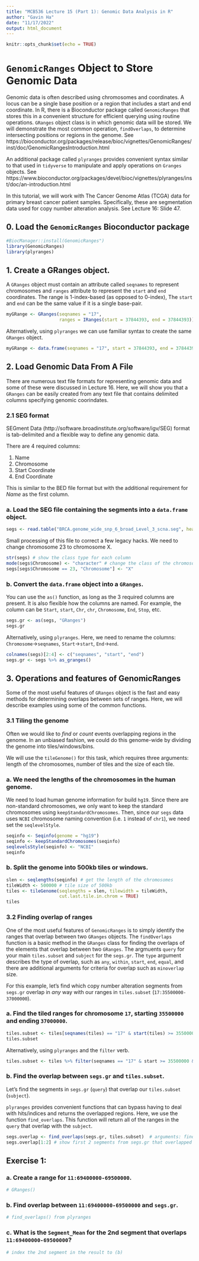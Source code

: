 ---
title: "MCB536 Lecture 15 (Part 1): Genomic Data Analysis in R"
author: "Gavin Ha"
date: "11/17/2022"
output: html_document
---

```{r setup, include=FALSE}
knitr::opts_chunk$set(echo = TRUE)
```

# `GenomicRanges` Object to Store Genomic Data

Genomic data is often described using chromosomes and coordinates. A locus can be a single base position or a region that includes a start and end coordinate. In R, there is a Bioconductor package called `GenomicRanges` that stores this in a convenient structure for efficient querying using routine operations. `GRanges` object class is in which genomic data will be stored. We will demonstrate the most common operation, `findOverlaps`, to determine intersecting positions or regions in the genome. See https://bioconductor.org/packages/release/bioc/vignettes/GenomicRanges/inst/doc/GenomicRangesIntroduction.html

An additional package called `plyranges` provides convenient syntax similar to that used in `tidyverse` to manipulate and apply operations on `Granges` objects. See https://www.bioconductor.org/packages/devel/bioc/vignettes/plyranges/inst/doc/an-introduction.html

In this tutorial, we will work with The Cancer Genome Atlas (TCGA) data for primary breast cancer patient samples. Specifically, these are segmentation data used for copy number alteration analysis. See Lecture 16: Slide 47.

## 0. Load the `GenomicRanges` Bioconductor package
```{r, message=FALSE}
#BiocManager::install(GenomicRanges")
library(GenomicRanges)
library(plyranges)
```

## 1. Create a GRanges object.
A `GRanges` object must contain an attribute called `seqnames` to represent chromosomes and `ranges` attribute to represent the `start` and `end` coordinates. The range is 1-index-based (as opposed to 0-index), The `start` and `end` can be the same value if it is a single base-pair.  
```{r}
myGRange <- GRanges(seqnames = "17",
                    ranges = IRanges(start = 37844393, end = 37844393))
```

Alternatively, using `plyranges` we can use familiar syntax to create the same `GRanges` object.
```{r}
myGRange <- data.frame(seqnames = "17", start = 37844393, end = 37844393) %>% as_granges()
```

## 2. Load Genomic Data From A File
There are numerous text file formats for representing genomic data and some of these were discussed in Lecture 16. Here, we will show you that a `GRanges` can be easily created from any text file that contains delimited columns specifying genomic coorindates.

### 2.1 SEG format
SEGment Data (http://software.broadinstitute.org/software/igv/SEG) format is tab-delimited and a flexible way to define any genomic data.

There are 4 required columns:

  1. Name
  2. Chromosome
  3. Start Coordinate
  4. End Coordinate

This is similar to the BED file format but with the additional requirement for *Name* as the first column.

### a. Load the SEG file containing the segments into a `data.frame` object.
```{r, message=FALSE}
segs <- read.table("BRCA.genome_wide_snp_6_broad_Level_3_scna.seg", header = TRUE)
```

Small processing of this file to correct a few legacy hacks. We need to change chromosome 23 to chromosome X.
```{r}
str(segs) # show the class type for each column
mode(segs$Chromosome) <- "character" # change the class of the chromosome to character
segs[segs$Chromosome == 23, "Chromosome"] <- "X"
```

### b. Convert the `data.frame` object into a `GRanges`. 
You can use the `as()` function, as long as the 3 required columns are present. It is also flexible how the columns are named. For example, the column can be `Start`, `start`, `Chr`, `chr`, `Chromosome`, `End`, `Stop`, etc.
```{r}
segs.gr <- as(segs, "GRanges")
segs.gr
```

Alternatively, using `plyranges`. Here, we need to rename the columns: `Chromosome`->`seqnames`, `Start`->`start`, `End`->`end`.
```{r}
colnames(segs)[2:4] <- c("seqnames", "start", "end")
segs.gr <- segs %>% as_granges()
```

## 3. Operations and features of GenomicRanges
Some of the most useful features of `GRanges` object is the fast and easy methods for determining overlaps between sets of ranges. Here, we will describe examples using some of the common functions.

### 3.1 Tiling the genome
Often we would like to *find* or *count* events overlapping regions in the genome. In an unbiased fashion, we could do this genome-wide by dividing the genome into tiles/windows/bins. 

We will use the `tileGenome()` for this task, which requires three arguments: length of the chromosomes, number of tiles and the size of each tile.

### a. We need the lengths of the chromosomes in the human genome.
We need to load human genome information for build `hg19`. Since there are non-standard chromosomes, we only want to keep the standard chromosomes using `keepStandardChromosomes`. Then, since our `segs` data uses `NCBI` chromosome naming convention (i.e. `1` instead of `chr1`), we need set the `seqlevelStyle`.
```{r}
seqinfo <- Seqinfo(genome = "hg19")
seqinfo <- keepStandardChromosomes(seqinfo) 
seqlevelsStyle(seqinfo) <- "NCBI"
seqinfo
```

### b. Split the genome into 500kb tiles or windows.
```{r}
slen <- seqlengths(seqinfo) # get the length of the chromosomes
tileWidth <- 500000 # tile size of 500kb
tiles <- tileGenome(seqlengths = slen, tilewidth = tileWidth,
                    cut.last.tile.in.chrom = TRUE)
tiles
```

### 3.2 Finding overlap of ranges
One of the most useful features of `GenomicRanges` is to simply identify the ranges that overlap between two `GRanges` objects. The `findOverlaps` function is a basic method in the `GRanges` class for finding the overlaps of the elements that overlap between two `GRanges`. The argmuents `query` for your main `tiles.subset` and `subject` for the `segs.gr`. The `type` argument describes the type of overlap, such as `any`, `within`, `start`, `end`, `equal`, and there are additional arguments for criteria for overlap such as `minoverlap` size.

For this example, let's find which copy number alteration segments from `segs.gr` overlap in *any* way with our ranges in `tiles.subset` (`17:35500000-37000000`). 

### a. Find the tiled ranges for chromosome `17`, starting `35500000` and ending `37000000`.
```{r}
tiles.subset <- tiles[seqnames(tiles) == "17" & start(tiles) >= 35500000 & end(tiles) <= 37000000]
tiles.subset
```

Alternatively, using `plyranges` and the `filter` verb.
```{r}
tiles.subset <- tiles %>% filter(seqnames == "17" & start >= 35500000 & end <= 37000000)
```

### b. Find the overlap between `segs.gr` and `tiles.subset`.
Let's find the segments in `segs.gr` (`query`) that overlap our `tiles.subset` (`subject`).

`plyranges` provides convenient functions that can bypass having to deal with hits/indices and returns the overlapped regions. Here, we use the function `find_overlaps`. This function will return all of the ranges in the `query` that overlap with the `subject`.
```{r}
segs.overlap <- find_overlaps(segs.gr, tiles.subset)  # arguments: find_overlaps(query, subject)
segs.overlap[1:2] # show first 2 segments from segs.gr that overlapped tiles.subset
```


## Exercise 1: 

### a. Create a range for `11:69400000-69500000`.
```{r}
# GRanges()
```

### b. Find overlap between `11:69400000-69500000` and `segs.gr`.
```{r}
# find_overlaps() from plyranges
```

### c. What is the `Segment_Mean` for the 2nd segment that overlaps `11:69400000-69500000`?
```{r}
# index the 2nd segment in the result to (b)
```






